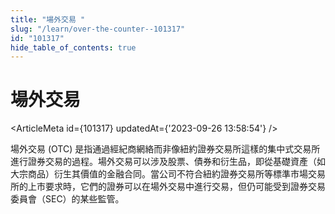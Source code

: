 ```yaml
---
title: "場外交易 "
slug: "/learn/over-the-counter--101317"
id: "101317"
hide_table_of_contents: true
---
```



# 場外交易 

<ArticleMeta id={101317} updatedAt={'2023-09-26 13:58:54'} />
<div className='border-solid border-b border-t-0 my-4 border-[var(--ifm-color-gray-300)]' />

場外交易 (OTC) 是指通過經紀商網絡而非像紐約證券交易所這樣的集中式交易所進行證券交易的過程。場外交易可以涉及股票、債券和衍生品，即從基礎資產（如大宗商品）衍生其價值的金融合同。當公司不符合紐約證券交易所等標準市場交易所的上市要求時，它們的證券可以在場外交易中進行交易，但仍可能受到證券交易委員會（SEC）的某些監管。
